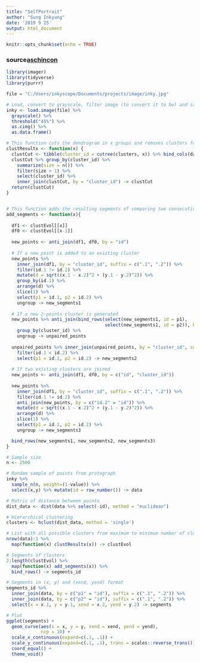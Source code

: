 ```yaml
---
title: "SelfPortrait"
author: "Sung Inkyung"
date: '2019 9 25'
output: html_document
---
```


```r
knitr::opts_chunk$set(echo = TRUE)
```
### source[aschincon](https://github.com/aschinchon/clustering-frankenstein/blob/master/clust_frank.R)
```r
library(imager)
library(tidyverse)
library(purrr)
```


```r
file = "C:/Users/inkyscope/Documents/projects/image/inky.jpg"
```


```r
# Load, convert to grayscale, filter image (to convert it to bw) and sample
inky <- load.image(file) %>% 
  grayscale() %>% 
  threshold("45%") %>% 
  as.cimg() %>% 
  as.data.frame() 

```


```r
# This function cuts the dendrogram in x groups and removes clusters formed by just one point
clustResultx <- function(x) {
  clustCut <- tibble(cluster_id = cutree(clusters, x)) %>% bind_cols(data)
  clustCut %>% group_by(cluster_id) %>% 
    summarize(size = n()) %>% 
    filter(size > 1) %>% 
    select(cluster_id) %>% 
    inner_join(clustCut, by = "cluster_id") -> clustCut
  return(clustCut)
}


# This function adds the resulting segments of comparing two consecutive clustering results
add_segments <- function(x){
  
  df1 <- clustEvol[[x]]
  df0 <- clustEvol[[x-1]]
  
  new_points <- anti_join(df1, df0, by = "id")
  
  # If a new point is added to an existing cluster
  new_points %>% 
    inner_join(df1, by = "cluster_id", suffix = c(".1", ".2")) %>% 
    filter(id.1 != id.2) %>% 
    mutate(d = sqrt((x.1 - x.2)^2 + (y.1 - y.2)^2)) %>% 
    group_by(id.1) %>% 
    arrange(d) %>% 
    slice(1) %>% 
    select(p1 = id.1, p2 = id.2) %>% 
    ungroup -> new_segments1
  
  # If a new 2-points cluster is generated
  new_points %>% anti_join(bind_rows(select(new_segments1, id = p1), 
                                     select(new_segments1, id = p2)), by = "id") %>% 
    group_by(cluster_id) %>% 
    ungroup -> unpaired_points
  
  unpaired_points %>% inner_join(unpaired_points, by = "cluster_id", suffix = c(".1", ".2")) %>% 
    filter(id.1 < id.2) %>% 
    select(p1 = id.1, p2 = id.2) -> new_segments2
  
  # If two existing clusters are joined
  new_points <- anti_join(df1, df0, by = c("id", "cluster_id"))
  
  new_points %>% 
    inner_join(df1, by = "cluster_id", suffix = c(".1", ".2")) %>% 
    filter(id.1 != id.2) %>% 
    anti_join(new_points, by = c("id.2" = "id")) %>% 
    mutate(d = sqrt((x.1 - x.2)^2 + (y.1 - y.2)^2)) %>% 
    arrange(d) %>% 
    slice(1) %>% 
    select(p1 = id.1, p2 = id.2) %>% 
    ungroup -> new_segments3

  bind_rows(new_segments1, new_segments2, new_segments3)
}

# Sample size
n <- 2500

# Random sample of points from protograph
inky %>% 
  sample_n(n, weight=(1-value)) %>% 
  select(x,y) %>% mutate(id = row_number()) -> data

# Matriz of distance between points
dist_data <- dist(data %>% select(-id), method = "euclidean")

# Hierarchical clustering
clusters <- hclust(dist_data, method = 'single')

# List with all possible clusters from maximum to minimum number of clusters
nrow(data):1 %>% 
  map(function(x) clustResultx(x)) -> clustEvol

# Segments of clusters
2:length(clustEvol) %>% 
  map(function(x) add_segments(x)) %>% 
  bind_rows() -> segments_id

# Segments in (x, y) and (xend, yend) format
segments_id %>% 
  inner_join(data, by = c("p1" = "id"), suffix = c(".1", ".2")) %>% 
  inner_join(data, by = c("p2" = "id"), suffix = c(".1", ".2")) %>% 
  select(x = x.1, y = y.1, xend = x.2, yend = y.2) -> segments

# Plot
ggplot(segments) + 
  geom_curve(aes(x = x, y = y, xend = xend, yend = yend),
             ncp = 10) +
  scale_x_continuous(expand=c(.1, .1)) +
  scale_y_continuous(expand=c(.1, .1), trans = scales::reverse_trans()) +
  coord_equal() +
  theme_void()


```


